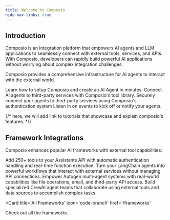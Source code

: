 ```yaml
---
title: Welcome to Composio
hide-nav-links: true
---
```


## Introduction
Composio is an integration platform that empowers AI agents and LLM applications to seamlessly connect with external tools, services, and APIs. With Composio, developers can rapidly build powerful AI applications without worrying about complex integration challenges.

Composio provides a comprehensive infrastructure for AI agents to interact with the external world.

<CardGroup col={1}>
  <Card title="Quickstart" icon="bolt" href="/getting-started/quickstart">
    Learn how to setup Composio and create an AI Agent in minutes.
  </Card>
  <Card
    title="Tool Calling"
    icon="wrench"
    href="/concepts/tool-calling/overview"
  >
    Connect AI agents to third-party services with Composio's tool library.
  </Card>
  <Card
    title="Authentication"
    icon="lock"
    href="/concepts/authentication/overview">
    Securely connect your agents to third-party services using Composio's authentication system
  </Card>
  <Card
    title="Triggers"
    icon="bell"
    href="/concepts/triggers"
  >
    Listen in on events to kick off or notify your agents.
  </Card>
</CardGroup>

{/* here, we will add link to tutorials that showcase and explain composio's features. */}

## Framework Integrations

Composio enhances popular AI frameworks with external tool capabilities:

<CardGroup cols={2}>
  <Card
    title="OpenAI"
    icon="sparkles"
    href="/frameworks/openai"
  >
    Add 250+ tools to your Assistants API with automatic authentication handling and real-time function execution.
  </Card>
  <Card title="LangChain" icon="link-simple" href="/frameworks/langchain">
    Turn your LangChain agents into powerful workflows that interact with external services without managing API connections.
  </Card>
  <Card title="Autogen" icon="gears" href="/frameworks/autogen">
    Empower Autogen multi-agent systems with real-world capabilities like file operations, email, and third-party API access.
  </Card>
  <Card title="CrewAI" icon="users" href="/frameworks/crewai">
    Build specialized CrewAI agent teams that collaborate using external tools and data sources to accomplish complex tasks.
  </Card>
</CardGroup>


<Card 
    title='All Frameworks' 
    icon='code-branch' 
    href='/frameworks'
>
Check out all the frameworks.
</Card>